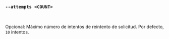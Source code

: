 ### `--attempts <COUNT>`

<br />

Opcional: Máximo número de intentos de reintento de solicitud.
Por defecto, `10` intentos.